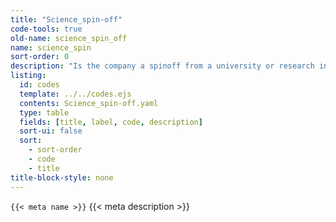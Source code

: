 ```yaml
---
title: "Science_spin-off"
code-tools: true
old-name: science_spin_off
name: science_spin
sort-order: 0
description: "Is the company a spinoff from a university or research institute"
listing:
  id: codes
  template: ../../codes.ejs
  contents: Science_spin-off.yaml
  type: table
  fields: [title, label, code, description]
  sort-ui: false
  sort:
    - sort-order
    - code
    - title
title-block-style: none
---
```


<code>{{< meta name >}}</code>
{{< meta description >}}


:::{ #Codes }
:::
